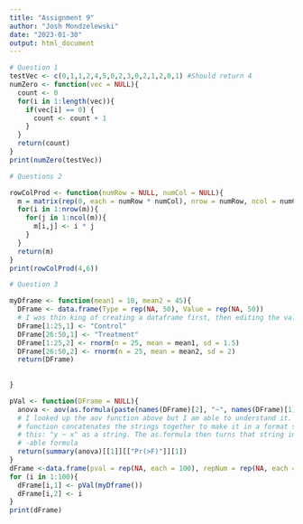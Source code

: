 ```yaml
---
title: "Assignment 9"
author: "Josh Mondzelewski"
date: "2023-01-30"
output: html_document
---
```

```r
# Question 1
testVec <- c(0,1,1,2,4,5,0,2,3,0,2,1,2,0,1) #Should return 4
numZero <- function(vec = NULL){
  count <- 0
  for(i in 1:length(vec)){
    if(vec[i] == 0) {
      count <- count + 1
    }
  }
  return(count)
}
print(numZero(testVec))

# Questions 2

rowColProd <- function(numRow = NULL, numCol = NULL){
  m = matrix(rep(0, each = numRow * numCol), nrow = numRow, ncol = numCol)
  for(i in 1:nrow(m)){
    for(j in 1:ncol(m)){
      m[i,j] <- i * j
    }
  }
  return(m)
}
print(rowColProd(4,6))

# Question 3

myDframe <- function(mean1 = 10, mean2 = 45){
  DFrame <- data.frame(Type = rep(NA, 50), Value = rep(NA, 50))
  # I was thin king of creating a dataframe first, then editing the values in it
  DFrame[1:25,1] <- "Control"
  DFrame[26:50,1] <- "Treatment"
  DFrame[1:25,2] <- rnorm(n = 25, mean = mean1, sd = 1.5)
  DFrame[26:50,2] <- rnorm(n = 25, mean = mean2, sd = 2)
  return(DFrame)
  
  
}

pVal <- function(DFrame = NULL){
  anova <- aov(as.formula(paste(names(DFrame)[2], "~", names(DFrame)[1])), data = DFrame)
  # I looked up the aov function above but I am able to understand it. the paste
  # function concatenates the strings together to make it in a format similar to 
  # this: "y ~ x" as a string. The as.formula then turns that string into a read
  # -able formula
  return(summary(anova)[[1]][["Pr(>F)"]][1])
}
dFrame <-data.frame(pval = rep(NA, each = 100), repNum = rep(NA, each = 100))
for (i in 1:100){
  dFrame[i,1] <- pVal(myDframe())
  dFrame[i,2] <- i
}
print(dFrame)
```

